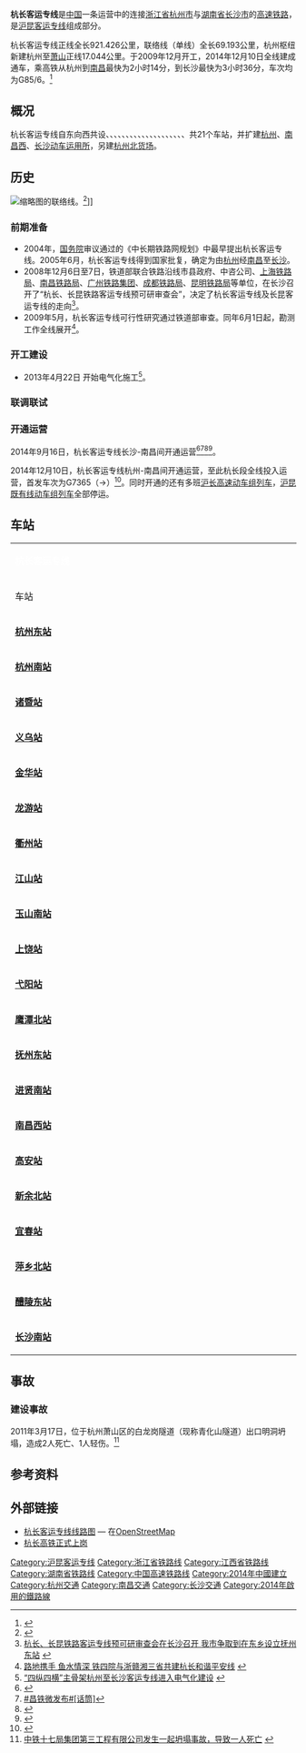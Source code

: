 {{distinguish|杭昌高速铁路}}
{{Infobox rail system-route
|rail_name= 杭长客运专线
|other_name= 沪昆客运专线杭州至长沙段
|banner_color= #12395c
|sec_banner_color=
|logo_filename=
|image_width=250px
|logo_bgcolor=
|logo_note=
|image =	201805 CR400AF-2037 in Jinhua.jpg
|imagesize=280px
|caption=[[CR400AF|CR400AF]]列车通过杭长客运专线金华段
|system_map= Hangzhou-Changsha Railroad.svg
|mapimage_width= 300px
|map_bgcolor=
|locale={{PRC}}<br>[[杭州|杭州]]與[[長沙|長沙]]之間
|service_type=客运
|start=[[杭州东站|杭州东]]、[[长沙南站|长沙南]]
|begin_operation=2014年9月16日（南昌-长沙）、2014年12月10日（杭州-南昌）
|end_operation=
|operation_note=
|system_length=921.426 km
|length_in_operation=
|total_length=
|status=运营中
|line_title=线路
|lines=[[双线铁路|双线]]
|stations=21个 
|route_title=线路
|main_route=
|secondary_route=
|branch_route=
|standard=[[客运专线|客运专线]]
|main_stations=[[杭州东站|杭州东站]]、[[南昌西站|南昌西站]]、[[长沙南站|长沙南站]]
|ridership=
|fleet_size=
|max_speed=350 km/h
|track_gauge={{standard gauge}}
|distance_between_mainlines=
|min_radius=7000m<ref>{{Cite web |url=http://rebcenter.com/projectInfo/projectInfoContent.action?id=227 |title=新建杭州至长沙铁路客运专线（江西段） |accessdate=2013-11-13 |archive-date=2013-11-13 |archive-url=https://web.archive.org/web/20131113132708/http://rebcenter.com/projectInfo/projectInfoContent.action?id=227 |dead-url=yes }}</ref>
|max_grade=20‰
|block_signal=自动闭塞
|electrified=[[接触网供电|接触网供电]]：50 Hz 25,000V
|depot=
|operator=[[上海局集团|上海局集团]]、[[南昌局集团|南昌局集团]]、[[广州局集团|广州局集团]]
|franchise=
|hq=
|key_person=
|website=
|collapsed=no
|route_map={{杭长客运专线RDT}}
}}
'''杭长客运专线'''是[[中国|中国]]一条运营中的连接[[浙江省|浙江省]][[杭州市|杭州市]]与[[湖南省|湖南省]][[长沙市|长沙市]]的[[高速铁路|高速铁路]]，是[[沪昆客运专线|沪昆客运专线]]组成部分。

杭长客运专线正线全长921.426公里，联络线（单线）全长69.193公里，杭州枢纽新建杭州至[[萧山|萧山]]正线17.044公里。于2009年12月开工，2014年12月10日全线建成通车，乘高铁从杭州到[[南昌|南昌]]最快为2小时14分，到长沙最快为3小时36分，车次均为G85/6。<ref >{{cite web |url=http://hznews.hangzhou.com.cn/chengshi/content/2013-10/22/content_4935884.htm |language= |title=坐火车到南昌明年年底只需两小时 |publisher=杭州网 |date=2013-10-22 |accessdate= |archive-url=https://web.archive.org/web/20151004220129/http://hznews.hangzhou.com.cn/chengshi/content/2013-10/22/content_4935884.htm |archive-date=2015-10-04 |dead-url=yes }}</ref>

== 概况 ==
杭长客运专线自东向西共设{{站|杭州东}}、{{站|杭州南}}、{{站|诸暨}}、{{站|义乌}}、{{站|金华}}、{{站|龙游|龙游站 (浙江省)}}、{{站|衢州}}、{{站|江山}}、{{站|玉山南}}、{{站|上饶}}、{{站|弋阳}}、{{站|鹰潭北}}、{{站|抚州东}}、{{站|进贤南}}、{{站|南昌西}}、{{站|高安}}、{{站|新余北}}、{{站|宜春}}、{{站|萍乡北}}、{{站|醴陵东}}、{{站|长沙南}}共21个车站，并扩建[[杭州动车运用所|杭州]]、[[南昌西动车运用所|南昌西]]、[[长沙动车运用所|长沙动车运用所]]，另建[[杭州北站|杭州北货场]]。

==历史==
[[File:201608_Nanchang_Connector_line_and_Beijing_Kowloon_Railway.jpg|缩略图]]的联络线。<ref>{{Cite web |url=http://blog.sina.com.cn/s/blog_567e650301015wpb.html |title=向莆铁路的联络正线，与杭长高铁的横岗站有连接吗？ |access-date=2014-03-13 |archive-date=2020-11-16 |archive-url=https://web.archive.org/web/20201116121047/http://blog.sina.com.cn/s/blog_567e650301015wpb.html |dead-url=no }}</ref>]]
=== 前期准备 ===
*2004年，[[中华人民共和国国务院|国务院]]审议通过的《中长期铁路网规划》中最早提出杭长客运专线。2005年6月，杭长客运专线得到国家批复，确定为由[[杭州|杭州]]经[[南昌|南昌]]至[[长沙|长沙]]。
*2008年12月6日至7日，铁道部联合铁路沿线市县政府、中咨公司、[[上海铁路局|上海铁路局]]、[[南昌铁路局|南昌铁路局]]、[[广州铁路集团|广州铁路集团]]、[[成都铁路局|成都铁路局]]、[[昆明铁路局|昆明铁路局]]等单位，在长沙召开了“杭长、长昆铁路客运专线预可研审查会”，决定了杭长客运专线及长昆客运专线的走向<ref>[http://www.jxfz.gov.cn/xxgk/gzdt/zwyw/200901/t20090101_368724.htm 杭长、长昆铁路客运专线预可研审查会在长沙召开 我市争取到在东乡设立抚州东站] {{webarchive|url=https://archive.is/20130628084847/http://www.jxfz.gov.cn/xxgk/gzdt/zwyw/200901/t20090101_368724.htm |date=2013-06-28 }}</ref>。
*2009年5月，杭长客运专线可行性研究通过铁道部审查。同年6月1日起，勘测工作全线展开<ref>[http://www.crcc.cn/g282/s919/t4528.aspx 路地携手 鱼水情深 铁四院与浙赣湘三省共建杭长和谐平安线] {{webarchive|url=https://web.archive.org/web/20150402134600/http://www.crcc.cn/g282/s919/t4528.aspx |date=2015-04-02 }}</ref>。

=== 开工建设 ===
*2013年4月22日 开始电气化施工<ref>[http://www.hb.xinhuanet.com/2013-04/22/c_115489968.htm “四纵四横”主骨架杭州至长沙客运专线进入电气化建设 ] {{webarchive|url=https://web.archive.org/web/20150924025300/http://www.hb.xinhuanet.com/2013-04/22/c_115489968.htm |date=2015-09-24 }}</ref>。
=== 联调联试 ===

=== 开通运营 ===
2014年9月16日，杭长客运专线长沙-南昌间开通运营<ref>{{Cite web |url=http://jiangxi.jxnews.com.cn/system/2014/09/06/013309384.shtml |title=沪昆高铁南昌至长沙段16日开通 票价157元明天10点开售 |access-date=2014-09-06 |archive-date=2020-04-20 |archive-url=https://web.archive.org/web/20200420192138/http://jiangxi.jxnews.com.cn/system/2014/09/06/013309384.shtml |dead-url=no }}</ref><ref>[http://weibo.com/1882716230/BlJ0TDZWy?mod=weibotime {{Webarchive|url=https://archive.is/20140906090848/http://weibo.com/1882716230/BlJ0TDZWy?mod=weibotime |date=2014-09-06 }} #昌铁微发布#[话筒<nowiki>]</nowiki>]</ref><ref>{{Cite web |url=http://news.sina.com.cn/c/2014-09-16/100630864438.shtml |title=沪昆高铁南昌至长沙段开通 运行缩短至1.5小时 |access-date=2014-09-16 |archive-date=2020-11-16 |archive-url=https://web.archive.org/web/20201116121322/http://news.sina.com.cn/c/2014-09-16/100630864438.shtml |dead-url=no }}</ref><ref>{{Cite web |url=http://tv.cntv.cn/video/C10598/6c3cd1b44dfd4d82a1f4c6106ed5ef88 |title=《朝闻天下》 20140916 08:00 |access-date=2014-09-17 |archive-url=https://web.archive.org/web/20141129024825/http://tv.cntv.cn/video/C10598/6c3cd1b44dfd4d82a1f4c6106ed5ef88 |archive-date=2014-11-29 |dead-url=yes }}</ref>。

2014年12月10日，杭长客运专线杭州-南昌间开通运营，至此杭长段全线投入运营，首发车次为G7365（{{站|杭州东}}→{{站|江山}}）<ref>{{Cite web |url=http://zjnews.zjol.com.cn/system/2014/12/10/020403575.shtml |title=杭长高铁正式开通 浙江在线记者体验3.5小时速度之旅 |access-date=2014-12-10 |archive-date=2014-12-27 |archive-url=https://web.archive.org/web/20141227082926/http://zjnews.zjol.com.cn/system/2014/12/10/020403575.shtml |dead-url=no }}</ref>。同时开通的还有多班[[沪长高速动车组列车|沪长高速动车组列车]]，[[沪昆既有线动车组列车|沪昆既有线动车组列车]]全部停运。

== 车站 ==
{| align=center border=1 cellspacing=0 width=100% class="wikitable" style="margin-left:auto; margin-right:auto;"
|- align=center bgcolor=#12395c
| colspan = 10 | <font color=white>'''杭长客运专线'''</font>
|- align=center
! width=6%  |车站
! width=6%  |运价里程<br>（公里）
! width=6%  |区间里程<br>（公里）
! colspan=3 width=16% |  所在地
! width=6%  |到发线数目（含正线）
! width=15%  |连接铁路
! width=15%  |[[城市轨道交通|城市轨道交通]]换乘路线
! width=9%  |备注
|- align=center
| '''[[杭州东站|杭州东站]]'''
| 0
| ——
| rowspan = 8 | [[浙江省|浙江省]]
| rowspan = 2 | [[杭州市|杭州市]]
| [[上城区|上城区]]
| 15台30线（其中沪杭长场6台12线）
| [[沪杭客运专线|沪杭客运专线]]<br>[[宁杭客运专线|宁杭客运专线]]<br>[[杭甬客运专线|杭甬客运专线]]<br>[[杭黄客运专线|杭黄客运专线]]（建设中）<br>[[沪昆铁路|沪昆铁路]]（不互通）
| [[杭州地铁1号线|杭州地铁1号线]]<br>[[杭州地铁4号线|杭州地铁4号线]]<br>[[杭州地铁6号线|杭州地铁6号线]]（建设中）
| 
|- align=center
| '''[[杭州南站|杭州南站]]'''
| 16
| 16
| [[萧山区|萧山区]]
| 7台21线（其中杭长场2台5线）
| [[杭甬客运专线|杭甬客运专线]]<br>[[杭黄客运专线|杭黄客运专线]]（建设中）<br>[[沪昆铁路|沪昆铁路]]（不互通）<br>[[萧甬铁路|萧甬铁路]]（不互通）及萧萧联络线（不互通）
| [[杭州地铁5号线|杭州地铁5号线]]（建设中）
| 暂未开通
|- align=center
| '''[[诸暨站|诸暨站]]'''
| 66
| 50
| [[绍兴市|绍兴市]]
| [[诸暨市|诸暨市]]
| 4台10线（其中杭长场2台5线）
| [[沪昆铁路|沪昆铁路]]（不互通）<br>
| 
| 
|- align=center
| '''[[义乌站|义乌站]]'''
| 109
| 43
| rowspan = 2 | [[金华市|金华市]]
| [[义乌市|义乌市]]
| 6台15线（其中杭长场3台7线，有一个站台与普速场共用）
| [[沪昆铁路|沪昆铁路]]（不互通）
| [[金华轨道交通金义东线|金华轨道交通金义东线]]（建设中）
|
|- align=center
| '''[[金华站_(中国)|金华站]]'''
| 161
| 52
| [[婺城区|婺城区]]
| 6台15线（其中杭长场3台7线）
| [[新金温铁路|新金温铁路]]<br> [[沪昆铁路|沪昆铁路]]（不互通）<br>[[金温铁路|金温铁路]]（不互通）<br>[[金千铁路|金千铁路]]（不互通）<br>
| [[金华轨道交通金义东线|金华轨道交通金义东线]]
| 
|- align=center
| '''[[龙游站_(浙江省)|龙游站]]'''
| 210
| 49
| rowspan = 3 | [[衢州市|衢州市]]
| [[龙游县|龙游县]]
| 3台8线（其中高速场2台4线，有一个站台与普速场共用）
| [[沪昆铁路|沪昆铁路]]（不互通）
| 
|
|- align=center
| '''[[衢州站|衢州站]]'''
| 239
| 29
| [[柯城区|柯城区]]
| 5台15线（其中杭长场3台7线）
| [[沪昆铁路|沪昆铁路]]（不互通）<br>[[衢九铁路|衢九铁路]]（不互通）<br>[[衢宁铁路|衢宁铁路]]（建设中）
| 
| 
|- align=center
| '''[[江山站|江山站]]'''
| 269
| 30
| [[江山市|江山市]]
| 4台11线（其中高速场2台4线）
| [[沪昆铁路|沪昆铁路]]（不互通）
| 
| 
|- align=center
| '''[[玉山南站|玉山南站]]'''
| 307
| 38
| rowspan = 11 | [[江西省|江西省]]
| rowspan = 3 | [[上饶市|上饶市]]
| [[玉山县|玉山县]]
| 2台5线
| 
| 
|
|- align=center
| '''[[上饶站|上饶站]]'''
| 341
| 34
| [[信州区|信州区]]
| 7台19线（其中杭长场3台7线）
| [[合福客运专线|合福客运专线]]<br>[[沪昆铁路|沪昆铁路]]（不互通）
| 
|
|- align=center
| '''[[弋阳站|弋阳站]]'''
| 401
| 60
| [[弋阳县|弋阳县]]
| 3台9线（其中杭长场2台4线）
| [[沪昆铁路|沪昆铁路]]（不互通）
| 
|
|- align=center
| '''[[鹰潭北站|鹰潭北站]]'''
| 442
| 41
| [[鹰潭市|鹰潭市]]
| [[贵溪市|贵溪市]]
| 3台7线
| 
| 
| 位于[[信江新区|信江新区]]
|- align=center
| '''[[抚州东站|抚州东站]]'''
| 485
| 43
| [[抚州市|抚州市]]
| [[东乡县|东乡县]]
| 2台4线
| 
| 
| 与[[东乡站|东乡站]]为同城站
|- align=center
| '''[[进贤南站|进贤南站]]'''
| 524
| 39
| rowspan = 2 | [[南昌市|南昌市]]
| [[进贤县|进贤县]]
| 2台4线
| 
| 
|
|- align=center
| '''[[南昌西站|南昌西站]]'''
| 582
| 58
| [[新建县|新建县]]
| 12台26线
| [[昌九城际铁路|昌九城际铁路]]<br>[[昌赣客运专线|昌赣客运专线]]<br>[[向莆铁路|昌福铁路]]
| [[南昌地铁2号线|南昌地铁2号线]]
| 位于[[红谷滩新区|红谷滩新区]]
|- align=center
| '''[[高安站|高安站]]'''
| 629
| 47
| [[宜春市|宜春市]]
| [[高安市|高安市]]
| 2台4线
| 
| 
|
|- align=center
| '''[[新余北站|新余北站]]'''
| 709
| 80
| [[新余市|新余市]]
| [[渝水区|渝水区]]
| 2台5线
| 
| 
|
|- align=center
| '''[[宜春站|宜春站]]'''
| 758
| 49
| [[宜春市|宜春市]]
| [[袁州区|袁州区]]
| 4台10线（其中杭长场2台5线）
| [[沪昆铁路|沪昆铁路]]（不互通）
| 
|
|- align=center
| '''[[萍乡北站|萍乡北站]]'''
| 819
| 61
| [[萍乡市|萍乡市]]
| [[上栗县|上栗县]]
| 3台7线
| 
| 
| 位于[[萍乡经济技术开发区|萍乡开发区]]
|- align=center
| '''[[醴陵东站|醴陵东站]]'''
| 848
| 29
| rowspan = 2 | [[湖南省|湖南省]]
| [[株洲市|株洲市]]
| [[醴陵市|醴陵市]]
| 2台4线
| 
| 
|
|- align=center
| '''[[长沙南站|长沙南站]]'''
| 924
| 76
| [[长沙市|长沙市]]
| [[雨花区|雨花区]]
| 13台28线
| [[长昆客运专线|长昆客运专线]][[京广高速铁路|京广高速铁路]]
| [[长沙地铁2号线|长沙地铁2号线]]<br>[[长沙地铁4号线|长沙地铁4号线]]
|
|}

==事故==
===建设事故===
2011年3月17日，位于杭州萧山区的白龙岗隧道（现称青化山隧道）出口明洞坍塌，造成2人死亡、1人轻伤。<ref>[http://www.hzsafety.gov.cn/newsIndex/getNewsById.do?news.id=19988 中铁十七局集团第三工程有限公司发生一起坍塌事故，导致一人死亡] {{webarchive|url=https://web.archive.org/web/20150102044045/http://www.hzsafety.gov.cn/newsIndex/getNewsById.do?news.id=19988 |date=2015-01-02 }}</ref>

==参考资料==
{{reflist|2}}
{{commonscat|Hangzhou–Changsha High-Speed Railway}}

== 外部链接 ==
*[http://www.openstreetmap.org/browse/relation/3198902 杭长客运专线线路图] — 在[[OpenStreetMap|OpenStreetMap]]
*[https://web.archive.org/web/20141227180825/http://z.hangzhou.com.cn/2014/hcgt/index.htm 杭长高铁正式上岗]

{{杭长客运专线|nocat}}
{{中国高速铁路}}
{{浙江铁路}}
{{江西铁路}}

[[Category:沪昆客运专线|Category:沪昆客运专线]]
[[Category:浙江省铁路线|Category:浙江省铁路线]]
[[Category:江西省铁路线|Category:江西省铁路线]]
[[Category:湖南省铁路线|Category:湖南省铁路线]]
[[Category:中国高速铁路线|Category:中国高速铁路线]]
[[Category:2014年中國建立|Category:2014年中國建立]]
[[Category:杭州交通|Category:杭州交通]]
[[Category:南昌交通|Category:南昌交通]]
[[Category:长沙交通|Category:长沙交通]]
[[Category:2014年啟用的鐵路線|Category:2014年啟用的鐵路線]]